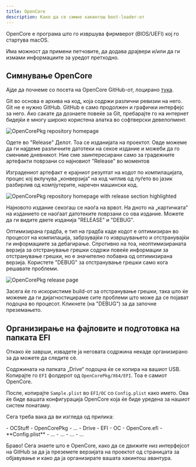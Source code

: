 ```yaml
---
title: OpenCore
description: Како да се симне хакинтош boot-loader-от
---
```




OpenCore е програма што го извршува фирмверот (BIOS/UEFI) кој го стартува macOS.

Има можност да примени петчовите, да додава драјвери и/или да ги измами информациите за уредот претходно.

## Симнување OpenCore

Ајде да почнеме со посета на OpenCore GitHub-от, лоцирано [тука](https://github.com/Acidanthera/OpenCorePkg).

<Aside type="tip">
Git во основа е архива на код, која содржи различни ревизии на него. Git не е нужно GitHub. GitHub е само продолжен и графички интерфејс за него. Ако сакате да дознаете повеќе за Git, пребарајте го на интернет бидејќи е многу широко користена алатка во софтверски девелопмент.
</Aside>

![OpenCorePkg repository homepage](~/assets/OpenCorePkg.png)

Одете во "Release" Делот. Тоа се изданијата на проектот. Овде можеме да ги најдеме различните датотеки на секое издание и можеби да го смениме дневникот. Ние сме заинтересирани само за градежните артефакти поврзани со најновиот "Release" во моментов

<Aside type="tip">
Изградениот артефакт е крајниот резултат на кодот по компилацијата, процес кој вклучува „конверзија“ на код читлив од луѓето во јазик разбирлив од компјутерите, наречен машински код.
</Aside>

![OpenCorePkg repository homepage with release section highlighted](~/assets/OpenCorePkgReleaseSection.png)

Најновото издание секогаш се наоѓа на врвот. На дното на „картичката“ на изданието се наоѓаат датотеките поврзани со ова издание. Можете да ги видите двете изданија "RELEASE" и "DEBUG".

<Aside type="tip">
Оптимизирана градба, е тип на градба каде кодот е оптимизиран во процесот на компилација, забрзувајќи го извршувањето и отстранувајќи ги информациите за дебагирање. Спротивно на тоа, неоптимизираната верзија за отстранување грешки содржи повеќе информации за отстранување грешки, но е значително побавна од оптимизирана верзија. Користете "DEBUG" за отстранување грешки само кога решавате проблеми.
</Aside>

![OpenCorePkg release page](~/assets/OpenCorePkgReleasePage.png)

Засега ќе го искористиме build-от за отстранување грешки, така што ќе можеме да ги дијагностицираме сите проблеми што може да се појават подоцна во процесот. Кликнете (на "DEBUG") за да започне преземањето.

## Организирање на фајловите и подготовка на папката EFI

Откако ќе заврши, извадете ја неговата содржина некаде организирано за да можете да следите сè.

Содржината на папката „Drive“ подоцна ќе се копира на вашиот USB. Копирајте го `EFI` фолдерот од `OpenCorePkg/X64/EFI`. Тоа е самиот OpenCore.

После, копирајте `Sample.plist` во `EFI/OC` со `Config.plist` како името. Ова ќе биде вашата конфигурација OpenCore која ќе биде уредена за нашиот систем понатаму.

Сега треба вака да ви изгледа од прилика:

<FileTree>
- OCStuff
  - OpenCorePkg
    - …
  - Drive
    - EFI
      - OC
        - OpenCore.efi
        - **Config.plist**
        - …
      - …
    - …
  - …
</FileTree>

Браво! Сега знаете што е OpenCore, како да се движите низ интерфејсот на GitHub за да ја преземете верзијата на проектот од страницата за објавување и како да ја организирате вашата хакинтош авантура.
